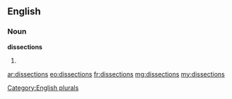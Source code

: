 ==English==

===Noun===
'''dissections'''

# {{plural of|[[dissection]]}}

[[Category:English plurals]]

[[ar:dissections]]
[[eo:dissections]]
[[fr:dissections]]
[[mg:dissections]]
[[my:dissections]]